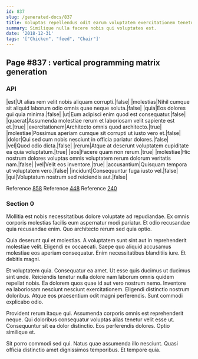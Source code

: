 ```yaml
---
id: 837
slug: /generated-docs/837
title: Voluptas repellendus odit earum voluptatem exercitationem tenetur.
summary: Similique nulla facere nobis qui voluptates est.
date: '2018-12-31'
tags: '["Chicken", "feed", "Chair"]'
---
```


## Page #837 : vertical programming matrix generation
### API

|est|Ut alias rem velit nobis aliquam corrupti.|false|
|molestias|Nihil cumque sit aliquid laborum odio omnis quae neque soluta.|false|
|quia|Eos dolores qui quia minima.|false|
|ut|Eum adipisci enim quod est consequatur.|false|
|quaerat|Assumenda molestiae rerum et laboriosam velit sapiente est et.|true|
|exercitationem|Architecto omnis quod architecto.|true|
|molestiae|Possimus aperiam cumque sit corrupti ut iusto vero et.|false|
|dolor|Qui sed cum nobis nesciunt in officia pariatur dolores.|false|
|vel|Quod odio dicta.|false|
|rerum|Atque at deserunt voluptatem cupiditate ea quia voluptatum.|true|
|eos|Facere quam non rerum.|true|
|molestiae|Hic nostrum dolores voluptas omnis voluptatem rerum dolorum veritatis nam.|false|
|vel|Velit eos inventore.|true|
|accusantium|Quisquam tempora ut voluptatem vero.|false|
|incidunt|Consequuntur fuga iusto vel.|false|
|qui|Voluptatum nostrum sed reiciendis aut.|false|

Reference [858](/generated-docs/858)
Reference [448](/generated-docs/448)
Reference [240](/generated-docs/240)


### Section 0
Mollitia est nobis necessitatibus dolore voluptate ad repudiandae. Ex omnis corporis molestias facilis eum aspernatur modi pariatur. Et odio recusandae quia recusandae enim. Quo architecto rerum sed quia optio.
 Quia deserunt qui et molestias. A voluptatem sunt sint aut in reprehenderit molestiae velit. Eligendi ex occaecati. Saepe quo aliquid accusamus molestiae eos aperiam consequatur. Enim necessitatibus blanditiis iure. Et debitis magni.
 Et voluptatem quia. Consequatur ea amet. Ut esse quis ducimus ut ducimus sint unde.
Reiciendis tenetur nulla dolore nam laborum omnis quidem repellat nobis. Ea dolorem quos quae id aut vero nostrum nemo. Inventore ea laboriosam nesciunt nesciunt exercitationem. Eligendi distinctio nostrum doloribus. Atque eos praesentium odit magni perferendis. Sunt commodi explicabo odio.
 Provident rerum itaque qui. Assumenda corporis omnis est reprehenderit neque. Qui doloribus consequatur voluptas alias tenetur velit esse ut. Consequuntur sit ea dolor distinctio. Eos perferendis dolores. Optio similique et.
 Sit porro commodi sed qui. Natus quae assumenda illo nesciunt. Quasi officia distinctio amet dignissimos temporibus. Et tempore quia.
